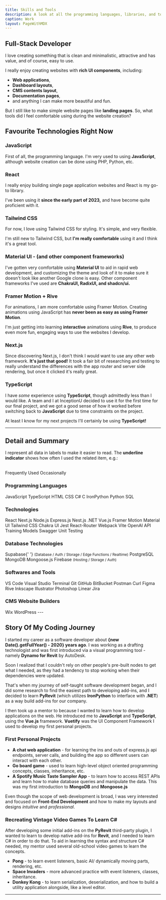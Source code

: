 ```yaml
---
title: Skills and Tools
description: A look at all the programming languages, libraries, and tools I've worked with.
caption: Work
layout: PageWithMDX
---
```



## Full-Stack Developer

I love creating something that is clean and minimalistic, attractive and has value, and of course, easy to use.

I really enjoy creating websites with **rich UI components**, including:

- **Web applications**,
- **Dashboard layouts**,
- **CMS contents layout**,
- **Documentation pages**,
- and anything I can make more beautiful and fun.

But I still like to make simple website pages like **landing pages**. So, what tools did I feel comfortable using during the website creation?

## Favourite Technologies Right Now

### JavaScript

First of all, the programming language. I'm very used to using **JavaScript**, although website creation can be done using PHP, Python, etc.

### React

I really enjoy building single page application websites and React is my go-to library.

I've been using it **since the early part of 2023,** and have become quite proficient with it.

### Tailwind CSS

For now, I love using Tailwind CSS for styling. It's simple, and very flexible.

I'm still new to Tailwind CSS, but **I'm really comfortable** using it and I think it's a great tool.

### Material UI - (and other component frameworks)

I've gotten very comfortable using **Material UI** to aid in rapid web development, and customizing the theme and look of it to make sure it doesn't look
like another Google clone is easy. Other component frameworks I've used are **ChakraUI, RadixUI, and shadcn/ui.**

### Framer Motion + Rive

For animations, I am more comfortable using Framer Motion. Creating animations using JavaScript has **never been as easy as using Framer Motion**.

I'm just getting into learning **interactive** animations using **Rive**, to produce even more fun, engaging ways to use the websites I develop.

### Next.js

Since discovering Next.js, I don't think I would want to use any other web framework. **It's just that good!** It took a fair bit of researching
and testing to really understand the differences with the app router and server side rendering, but once it clicked it's really great.

### TypeScript

I have _some_ experience using **TypeScript**, though admittedly less than I would like. A team and I at InceptionU decided to use it for the
first time for our final project, and we got a good sense of how it worked before switching back to **JavaScript** due to time constraints on the project.

At least I know for my next projects I'll certainly be using **TypeScript!**

---

## Detail and Summary

I represent all data in labels to make it easier to read. The **underline indicator** shows how often I used the related item, e.g.:

<br />
<HStack spacing={8}>
  <Label indicator={100}>Frequently Used</Label>
  <Label indicator={25}>Occasionally</Label>
</HStack>

### Programming Languages

<VStack spacing={12}>
  <HStack spacing={8}>
    <Label indicator={100}>JavaScript</Label>
    <Label indicator={75}>TypeScript</Label>
    <Label indicator={100}>HTML</Label>
    <Label indicator={100}>CSS</Label>
    <Label indicator={80}> C# </Label>
    <Label indicator={50}> C </Label>

  </HStack>
  <HStack spacing={8}>
    <Label indicator={60}> IronPython </Label>
    <Label indicator={70}> Python </Label>
    <Label indicator={25}> SQL</Label>

  </HStack>
</VStack>

### Technologies

<VStack spacing={12}>
  <HStack spacing={8}>
    <Label indicator={100}>React</Label>
    <Label indicator={50}>Next.js</Label>
    <Label indicator={100}>Node.js </Label>
    <Label indicator={100}>Express.js </Label>
    <Label indicator={25}>Nest.js </Label>
    <Label indicator={75}>.NET </Label>
    <Label indicator={60}>Vue.js </Label>
    <Label indicator={50}>Framer Motion</Label>
  </HStack>
  <HStack spacing={8}>
    <Label indicator={100}>Material UI</Label>
    <Label indicator={80}>Tailwind CSS</Label>
    <Label indicator={50}>Chakra UI</Label>
    <Label indicator={80}> Jest </Label>
    <Label indicator={100}> React-Router </Label>
  </HStack>
  <HStack spacing={8}>
    <Label indicator={80}> Webpack </Label>
    <Label indicator={100}> Vite </Label>
    <Label indicator={100}> OpenAI API Training Models </Label>
    <Label indicator={25}> Swagger </Label>
    <Label indicator={80}> Unit Testing </Label>
  </HStack>
</VStack>

### Database Technologies

<VStack spacing={12}>
  <HStack spacing={8}>
    <Label indicator={100}>
      Supabase{' '}
      <small>(Database / Auth / Storage / Edge Functions / Realtime)</small>
    </Label>
    <Label indicator={100}>PostgreSQL </Label>
  </HStack>
  <HStack spacing={8}>
    <Label indicator={100}>MongoDB</Label>
    <Label indicator={100}>Mongoose.js</Label>
    <Label indicator={80}>
      Firebase <small>(Hosting / Storage / Auth)</small>
    </Label>
  </HStack>
</VStack>

### Softwares and Tools

<VStack spacing={12}>
  <HStack spacing={8}>
    <Label indicator={100}>VS Code</Label>
    <Label indicator={80}>Visual Studio</Label>
    <Label indicator={100}>Terminal</Label>
    <Label indicator={100}>Git</Label>
    <Label indicator={100}>GitHub</Label>
    <Label indicator={100}>BitBucket</Label>
    <Label indicator={100}>Postman</Label>
    <Label indicator={100}>Curl</Label>
  </HStack>
  <HStack spacing={8}>
    <Label indicator={100}>Figma</Label>
    <Label indicator={25}>Rive</Label>
    <Label indicator={50}>Inkscape</Label>
    <Label indicator={50}>Illustrator</Label>
    <Label indicator={25}>Photoshop</Label>
  </HStack>
    <HStack spacing={8}>
      <Label indicator={80}>Linear</Label>
      <Label indicator={100}>Jira</Label>
    </HStack>

</VStack>

### CMS Website Builders

<VStack spacing={12}>
  <HStack spacing={8}>
    <Label indicator={100}>Wix</Label>
    <Label indicator={40}>WordPress</Label>
  </HStack>
</VStack>
---

## Story Of My Coding Journey

I started my career as a software developer about **{new Date().getFullYear() - 2020} years ago**.
I was working as a drafting technologist and was first introduced via a visual programming tool - namely **Dynamo for Revit** by AutoDesk.

Soon I realized that I couldn't rely on other people's pre-built nodes to get what I needed, as they had a tendency to stop working when their dependencies were updated.

That's when my journey of self-taught software development began, and I did some research to find the easiest path to developing add-ins, and I decided to learn **PyRevit** (which utilizes **IronPython** to interface with **.NET**) as a way build add-ins for our company.

I then took up a mentor to because I wanted to learn how to develop applications on the web. He introduced me to **JavaScript** and **TypeScript**, using the **Vue.js** framework. **Vuetify** was the UI Component Framework I used to develop my first personal projects.

### First Personal Projects

- **A chat web application** - for learning the ins and outs of express.js api endpoints, server calls, and building the app so different users can interact with each other.
- **Go board game** - used to learn high-level object oriented programming concepts, classes, inheritance, etc.
- **A Spotify Music Taste Sampler App** - to learn how to access REST APIs and learn how to make database queries and manipulate the data. This was my first introduction to **MongoDB** and **Mongoose.js**

Even though the scope of web development is broad, I was very interested and focused on **Front-End Development** and how to make my layouts and designs _intuitive_ and _professional_.

### Recreating Vintage Video Games To Learn **C#**

After developing some initial add-ins on the **PyRevit** third-party plugin, I wanted to learn to develop native add-ins for **Revit**, and I needed to learn C# in order to do that.
To aid in learning the syntax and structure C# needed, my mentor used several old-school video games to learn the concepts.

- **Pong** - to learn event listeners, basic AI/ dynamically moving parts, rendering, etc.
- **Space Invaders** - more advanced practice with event listeners, classes, inheritance.
- **Donkey Kong** - to learn serialization, deserialization, and how to build a utility application alongside, like a level editor.

---

